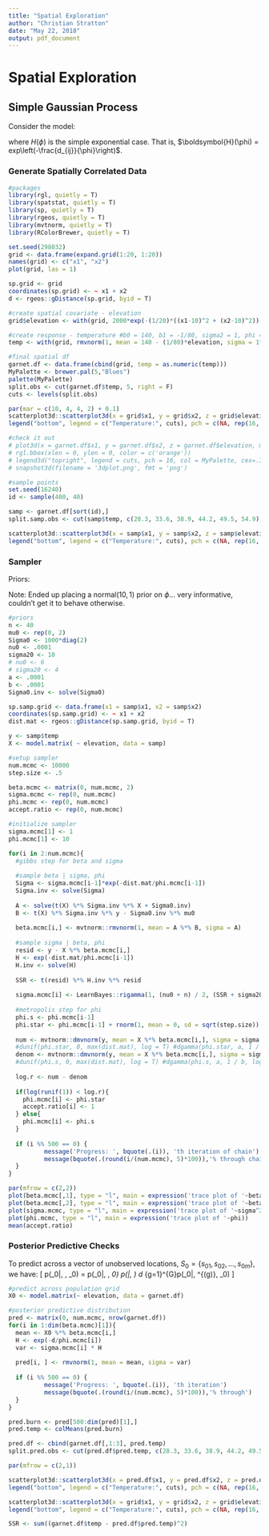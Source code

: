 ```yaml
---
title: "Spatial Exploration"
author: "Christian Stratton"
date: "May 22, 2018"
output: pdf_document
---
```


# Spatial Exploration

## Simple Gaussian Process

Consider the model:

\begin{equation*}
\begin{split}
\boldsymbol{y}|\boldsymbol{\theta} \sim MVN(\boldsymbol{X\beta}, \sigma^2\boldsymbol{H}(\phi))
\end{split}
\end{equation*}

where $H(\phi)$ is the simple exponential case. That is, $\boldsymbol{H}(\phi) = exp\left(-\frac{d_{ij}}{\phi}\right)$. 

### Generate Spatially Correlated Data

```r
#packages
library(rgl, quietly = T)
library(spatstat, quietly = T)
library(sp, quietly = T)
library(rgeos, quietly = T)
library(mvtnorm, quietly = T)
library(RColorBrewer, quietly = T)
```

```r
set.seed(298032)
grid <- data.frame(expand.grid(1:20, 1:20))
names(grid) <- c("x1", "x2")
plot(grid, las = 1)

sp.grid <- grid
coordinates(sp.grid) <- ~ x1 + x2
d <- rgeos::gDistance(sp.grid, byid = T)

#create spatial covariate - elevation
grid$elevation <- with(grid, 2000*exp(-(1/20)*((x1-10)^2 + (x2-10)^2)) + 7000)

#create response - temperature #b0 = 140, b1 = -1/80, sigma2 = 1, phi = 10
temp <- with(grid, rmvnorm(1, mean = 140 - (1/80)*elevation, sigma = 1*exp(-d/10)))

#final spatial df
garnet.df <- data.frame(cbind(grid, temp = as.numeric(temp)))
MyPalette <- brewer.pal(5,"Blues")
palette(MyPalette)
split.obs <- cut(garnet.df$temp, 5, right = F)
cuts <- levels(split.obs)

par(mar = c(10, 4, 4, 2) + 0.1)
scatterplot3d::scatterplot3d(x = grid$x1, y = grid$x2, z = grid$elevation, pch = 16, color = MyPalette[as.numeric(split.obs)], main = "Garnet Mountain", xlab = expression('x'[1]), ylab = expression('x'[2]), zlab = "elevation", bg = "red")
legend("bottom", legend = c("Temperature:", cuts), pch = c(NA, rep(16, 5)), col = c("white", MyPalette), inset = -.35, xpd = T, horiz = T, cex = .75)

#check it out
# plot3d(x = garnet.df$x1, y = garnet.df$x2, z = garnet.df$elevation, main = "Garnet Mountain", col = MyPalette[as.numeric(split.obs)], size = 5, xlab = "", ylab = "", zlab = "")
# rgl.bbox(xlen = 0, ylen = 0, color = c('orange'))
# legend3d("topright", legend = cuts, pch = 16, col = MyPalette, cex=.7, inset=c(0.05))
# snapshot3d(filename = '3dplot.png', fmt = 'png')

#sample points
set.seed(16240)
id <- sample(400, 40)

samp <- garnet.df[sort(id),]
split.samp.obs <- cut(samp$temp, c(28.3, 33.6, 38.9, 44.2, 49.5, 54.9), right = F)

scatterplot3d::scatterplot3d(x = samp$x1, y = samp$x2, z = samp$elevation, pch = 16, color = MyPalette[as.numeric(split.samp.obs)], main = "Sample of Garnet Mountain", xlab = expression('x'[1]), ylab = expression('x'[2]), zlab = "elevation", bg = "red")
legend("bottom", legend = c("Temperature:", cuts), pch = c(NA, rep(16, 5)), col = c("white", MyPalette), inset = -.35, xpd = T, horiz = T, cex = .75)
```

### Sampler

Priors:

\begin{equation*}
\begin{split}
p(\boldsymbol{\beta}) &= \text{mvnormal}\left(\boldsymbol{\mu}_0, \boldsymbol{\Sigma}_0\right) \\
p(\sigma^2) &= \text{inverse-gamma}(\frac{\nu_0}{2}, \frac{\sigma_0^2}{2}) \\
p(\phi) &= \text{gamma}(a, b)
\end{split}
\end{equation*}

Note: Ended up placing a $\text{normal}(10, 1)$ prior on $\phi$... very informative, couldn't get it to behave otherwise. 

```r
#priors
n <- 40
mu0 <- rep(0, 2)
Sigma0 <- 1000*diag(2)
nu0 <- .0001
sigma20 <- 10
# nu0 <- 6
# sigma20 <- 4
a <- .0001
b <- .0001
Sigma0.inv <- solve(Sigma0)

sp.samp.grid <- data.frame(x1 = samp$x1, x2 = samp$x2)
coordinates(sp.samp.grid) <- ~ x1 + x2
dist.mat <- rgeos::gDistance(sp.samp.grid, byid = T)

y <- samp$temp
X <- model.matrix( ~ elevation, data = samp)

#setup sampler
num.mcmc <- 10000
step.size <- .5

beta.mcmc <- matrix(0, num.mcmc, 2)
sigma.mcmc <- rep(0, num.mcmc)
phi.mcmc <- rep(0, num.mcmc)
accept.ratio <- rep(0, num.mcmc)

#initialize sampler
sigma.mcmc[1] <- 1
phi.mcmc[1] <- 10

for(i in 2:num.mcmc){
  #gibbs step for beta and sigma
  
  #sample beta | sigma, phi
  Sigma <- sigma.mcmc[i-1]*exp(-dist.mat/phi.mcmc[i-1])
  Sigma.inv <- solve(Sigma)
  
  A <- solve(t(X) %*% Sigma.inv %*% X + Sigma0.inv)
  B <- t(X) %*% Sigma.inv %*% y - Sigma0.inv %*% mu0
  
  beta.mcmc[i,] <- mvtnorm::rmvnorm(1, mean = A %*% B, sigma = A)
  
  #sample sigma | beta, phi
  resid <- y - X %*% beta.mcmc[i,]
  H <- exp(-dist.mat/phi.mcmc[i-1])
  H.inv <- solve(H)
  
  SSR <- t(resid) %*% H.inv %*% resid 
  
  sigma.mcmc[i] <- LearnBayes::rigamma(1, (nu0 + n) / 2, (SSR + sigma20) / 2) 
  
  #metropolis step for phi
  phi.s <- phi.mcmc[i-1]
  phi.star <- phi.mcmc[i-1] + rnorm(1, mean = 0, sd = sqrt(step.size))
  
  num <- mvtnorm::dmvnorm(y, mean = X %*% beta.mcmc[i,], sigma = sigma.mcmc[i]*exp(-dist.mat/phi.star), log = T) + dnorm(phi.star, mean = 10, sd = 1, log = T)
  #dunif(phi.star, 0, max(dist.mat), log = T) #dgamma(phi.star, a, 1 / b, log = T) #dnorm(phi.star, mean = 10, sd = 1, log = T) #dexp(phi.star, 1/a, log = T) 
  denom <- mvtnorm::dmvnorm(y, mean = X %*% beta.mcmc[i,], sigma = sigma.mcmc[i]*exp(-dist.mat/phi.s), log = T) + dnorm(phi.s, mean = 10, sd = 1, log = T)
  #dunif(phi.s, 0, max(dist.mat), log = T) #dgamma(phi.s, a, 1 / b, log = T) #dnorm(phi.s, mean = 10, sd = 1, log = T) #dexp(phi.s, 1/a, log = T) 
  
  log.r <- num - denom
  
  if(log(runif(1)) < log.r){
    phi.mcmc[i] <- phi.star
    accept.ratio[i] <- 1
  } else{
    phi.mcmc[i] <- phi.s
  }
  
  if (i %% 500 == 0) {
          message('Progress: ', bquote(.(i)), 'th iteration of chain')
          message(bquote(.(round(i/(num.mcmc), 5)*100)),'% through chain')
  }
}

par(mfrow = c(2,2))
plot(beta.mcmc[,1], type = "l", main = expression('trace plot of '~beta[0]))
plot(beta.mcmc[,2], type = "l", main = expression('trace plot of '~beta[1]))
plot(sigma.mcmc, type = "l", main = expression('trace plot of '~sigma^2))
plot(phi.mcmc, type = "l", main = expression('trace plot of '~phi))
mean(accept.ratio)
```

### Posterior Predictive Checks

To predict across a vector of unobserved locations, $S_0 = \{s_{01}, s_{02}, ..., s_{0m}\}$, we have:
\[
p(\boldsymbol{y}_0|\boldsymbol{y}, \boldsymbol{X}, \boldsymbol{X}_0) = \int p(\boldsymbol{y}_0|\boldsymbol{y}, \boldsymbol{\theta}, \boldsymbol{X}_0) p(\boldsymbol{\theta}|\boldsymbol{y}, \boldsymbol{X}) d\boldsymbol{\theta} \approx \frac{1}{G} \sum_{g=1}^{G}p(\boldsymbol{y}_0|\boldsymbol{y}, \boldsymbol{\theta}^{(g)}, \boldsymbol{X}_0)
\]

```r
#predict across population grid
X0 <- model.matrix(~ elevation, data = garnet.df)

#posterior predictive distribution
pred <- matrix(0, num.mcmc, nrow(garnet.df))
for(i in 1:dim(beta.mcmc)[1]){
  mean <- X0 %*% beta.mcmc[i,]
  H <- exp(-d/phi.mcmc[i])
  var <- sigma.mcmc[i] * H
  
  pred[i, ] <- rmvnorm(1, mean = mean, sigma = var)
  
  if (i %% 500 == 0) {
          message('Progress: ', bquote(.(i)), 'th iteration')
          message(bquote(.(round(i/(num.mcmc), 5)*100)),'% through')
  }
}

pred.burn <- pred[500:dim(pred)[1],]
pred.temp <- colMeans(pred.burn)

pred.df <- cbind(garnet.df[,1:3], pred.temp)
split.pred.obs <- cut(pred.df$pred.temp, c(28.3, 33.6, 38.9, 44.2, 49.5, 54.9), right = F)

par(mfrow = c(2,1))

scatterplot3d::scatterplot3d(x = pred.df$x1, y = pred.df$x2, z = pred.df$elevation, pch = 16, color = MyPalette[as.numeric(split.pred.obs)], main = "Predicted Garnet Mountain", xlab = expression('x'[1]), ylab = expression('x'[2]), zlab = "elevation", bg = "red")
legend("bottom", legend = c("Temperature:", cuts), pch = c(NA, rep(16, 5)), col = c("white", MyPalette), inset = -.35, xpd = T, horiz = T, cex = .75)

scatterplot3d::scatterplot3d(x = grid$x1, y = grid$x2, z = grid$elevation, pch = 16, color = MyPalette[as.numeric(split.obs)], main = "Garnet Mountain", xlab = expression('x'[1]), ylab = expression('x'[2]), zlab = "elevation", bg = "red")
legend("bottom", legend = c("Temperature:", cuts), pch = c(NA, rep(16, 5)), col = c("white", MyPalette), inset = -.35, xpd = T, horiz = T, cex = .75)

SSR <- sum((garnet.df$temp - pred.df$pred.temp)^2)

```







